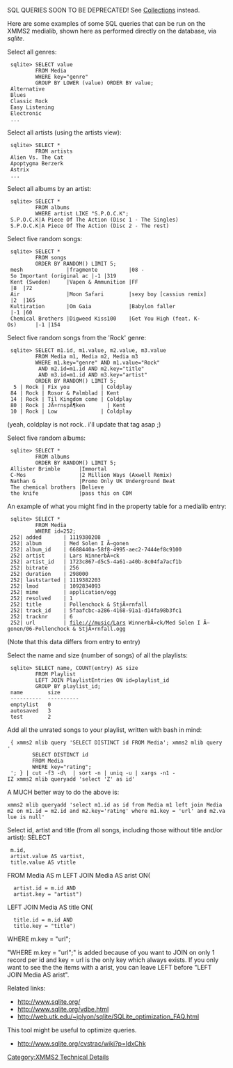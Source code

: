 SQL QUERIES SOON TO BE DEPRECATED! See [[Collections]] instead.


Here are some examples of some SQL queries that can be run on the XMMS2 medialib, shown here as performed directly on the database, via ''sqlite''.


Select all genres:
  sqlite> SELECT value 
          FROM Media 
          WHERE key="genre"
          GROUP BY LOWER (value) ORDER BY value;
  Alternative
  Blues
  Classic Rock
  Easy Listening
  Electronic
  ...


Select all artists (using the artists view):
  sqlite> SELECT * 
          FROM artists 
  Alien Vs. The Cat
  Apoptygma Berzerk
  Astrix
  ...


Select all albums by an artist:

  sqlite> SELECT * 
          FROM albums 
          WHERE artist LIKE "S.P.O.C.K";
  S.P.O.C.K|A Piece Of The Action (Disc 1 - The Singles)
  S.P.O.C.K|A Piece Of The Action (Disc 2 - The rest)


Select five random songs:
  sqlite> SELECT * 
          FROM songs 
          ORDER BY RANDOM() LIMIT 5;
  mesh              |fragmente          |08 - So Important (original ac |-1 |319
  Kent (Sweden)     |Vapen & Ammunition |FF                             |8  |72
  Air               |Moon Safari        |sexy boy [cassius remix]       |2  |165
  Kultiration       |Om Gaia            |Babylon faller                 |-1 |60
  Chemical Brothers |Digweed Kiss100    |Get You High (feat. K-Os)      |-1 |154


Select five random songs from the 'Rock' genre:
  sqlite> SELECT m1.id, m1.value, m2.value, m3.value 
          FROM Media m1, Media m2, Media m3 
          WHERE m1.key="genre" AND m1.value="Rock" 
           AND m2.id=m1.id AND m2.key="title" 
           AND m3.id=m1.id AND m3.key="artist" 
          ORDER BY RANDOM() LIMIT 5;
   5 | Rock | Fix you          | Coldplay
  84 | Rock | Rosor & Palmblad | Kent
  14 | Rock | Til Kingdom come | Coldplay
  80 | Rock | JÃ¤rnspÃ¶ken       | Kent
  10 | Rock | Low              | Coldplay

(yeah, coldplay is not rock.. i'll update that tag asap ;)


Select five random albums:
  sqlite> SELECT * 
          FROM albums 
          ORDER BY RANDOM() LIMIT 5;
  Allister Brimble      |Immortal
  C-Mos                 |2 Million Ways (Axwell Remix)
  Nathan G              |Promo Only UK Underground Beat
  The chemical brothers |Believe
  the knife             |pass this on CDM



An example of what you might find in the property table for a medialib entry:
  sqlite> SELECT * 
          FROM Media 
          WHERE id=252;
  252| added       | 1119380208
  252| album       | Med Solen I Ã–gonen
  252| album_id    | 6688440a-58f8-4995-aec2-7444ef8c9100
  252| artist      | Lars WinnerbÃ¤ck
  252| artist_id   | 1723c867-d5c5-4a61-a40b-8c04fa7acf1b
  252| bitrate     | 256
  252| duration    | 298000
  252| laststarted | 1119382203
  252| lmod        | 1092834093
  252| mime        | application/ogg
  252| resolved    | 1
  252| title       | Pollenchock & StjÃ¤rnfall
  252| track_id    | 5faafcbc-a286-4168-91a1-d14fa98b3fc1
  252| tracknr     | 6
  252| url         | file:///music/Lars WinnerbÃ¤ck/Med Solen I Ã–gonen/06-Pollenchock & StjÃ¤rnfall.ogg

(Note that this data differs from entry to entry)

Select the name and size (number of songs) of all the playlists:

  sqlite> SELECT name, COUNT(entry) AS size
          FROM Playlist
          LEFT JOIN PlaylistEntries ON id=playlist_id
          GROUP BY playlist_id;
  name        size      
  ----------  ----------
  emptylist   0         
  autosaved   3         
  test        2         


Add all the unrated songs to your playlist, written with bash in mind:

  { xmms2 mlib query 'SELECT DISTINCT id FROM Media'; xmms2 mlib query '
         SELECT DISTINCT id
         FROM Media
         WHERE key="rating";
  '; } | cut -f3 -d\  | sort -n | uniq -u | xargs -n1 -IZ xmms2 mlib queryadd 'select 'Z' as id'

A MUCH better way to do the above is:
 xmms2 mlib queryadd 'select m1.id as id from Media m1 left join Media m2 on m1.id = m2.id and m2.key='rating' where m1.key = 'url' and m2.value is null'

Select id, artist and title (from all songs, including those without title and/or artist):
SELECT 
  m.id,
  artist.value AS vartist,
  title.value AS vtitle 
FROM Media AS m 
LEFT JOIN Media AS arist ON(
   artist.id = m.id AND
   artist.key = "artist")
LEFT JOIN Media AS title ON(
   title.id = m.id AND
   title.key = "title")
WHERE m.key = "url";

"WHERE m.key = "url";" is added because of you want to JOIN on only 1 record per id and key = url is the only key which always exists. If you only want to see the the items with a arist, you can leave LEFT before "LEFT JOIN Media AS arist".


Related links:
* http://www.sqlite.org/
* http://www.sqlite.org/vdbe.html
* http://web.utk.edu/~jplyon/sqlite/SQLite_optimization_FAQ.html

This tool might be useful to optimize queries.
* http://www.sqlite.org/cvstrac/wiki?p=IdxChk

[[Category:XMMS2 Technical Details]]
